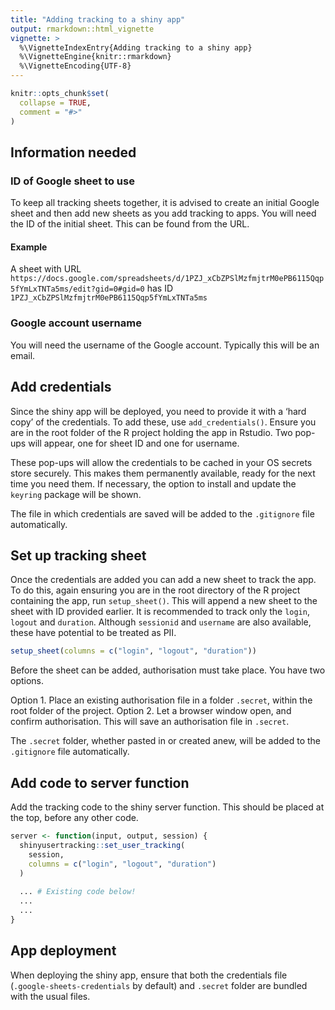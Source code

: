 ```yaml
---
title: "Adding tracking to a shiny app"
output: rmarkdown::html_vignette
vignette: >
  %\VignetteIndexEntry{Adding tracking to a shiny app}
  %\VignetteEngine{knitr::rmarkdown}
  %\VignetteEncoding{UTF-8}
---
```


```r
knitr::opts_chunk$set(
  collapse = TRUE,
  comment = "#>"
)
```

## Information needed

### ID of Google sheet to use

To keep all tracking sheets together, it is advised to create an initial Google sheet and then add new sheets as you add tracking to apps. You will need the ID of the initial sheet. This can be found from the URL.

#### Example

A sheet with URL `https://docs.google.com/spreadsheets/d/1PZJ_xCbZPSlMzfmjtrM0ePB6115Qqp5fYmLxTNTa5ms/edit?gid=0#gid=0` has ID `1PZJ_xCbZPSlMzfmjtrM0ePB6115Qqp5fYmLxTNTa5ms`

### Google account username

You will need the username of the Google account. Typically this will be an email.

## Add credentials

Since the shiny app will be deployed, you need to provide it with a 'hard copy' of the credentials. To add these, use `add_credentials()`. Ensure you are in the root folder of the R project holding the app in Rstudio. Two pop-ups will appear, one for sheet ID and one for username.

These pop-ups will allow the credentials to be cached in your OS secrets store securely. This makes them permanently available, ready for the next time you need them. If necessary, the option to install and update the `keyring` package will be shown.

The file in which credentials are saved will be added to the `.gitignore` file automatically.

## Set up tracking sheet

Once the credentials are added you can add a new sheet to track the app. To do this, again ensuring you are in the root directory of the R project containing the app, run `setup_sheet()`. This will append a new sheet to the sheet with ID provided earlier. It is recommended to track only the `login`, `logout` and `duration`. Although `sessionid` and `username` are also available, these have potential to be treated as PII.

``` r
setup_sheet(columns = c("login", "logout", "duration"))
```

Before the sheet can be added, authorisation must take place. You have two options.

Option 1. Place an existing authorisation file in a folder `.secret`, within the root folder of the project.
Option 2. Let a browser window open, and confirm authorisation. This will save an authorisation file in `.secret`.

The `.secret` folder, whether pasted in or created anew, will be added to the `.gitignore` file automatically.

## Add code to server function

Add the tracking code to the shiny server function. This should be placed at the top, before any other code.

``` r
server <- function(input, output, session) {
  shinyusertracking::set_user_tracking(
    session,
    columns = c("login", "logout", "duration")
  )
  
  ... # Existing code below!
  ...
  ...
}
```

## App deployment

When deploying the shiny app, ensure that both the credentials file (`.google-sheets-credentials` by default) and `.secret` folder are bundled with the usual files.
